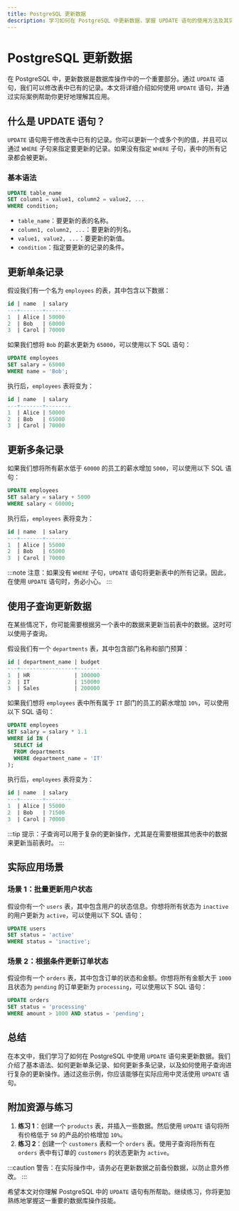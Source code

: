 ```yaml
---
title: PostgreSQL 更新数据
description: 学习如何在 PostgreSQL 中更新数据，掌握 UPDATE 语句的使用方法及其实际应用场景。
---
```


# PostgreSQL 更新数据

在 PostgreSQL 中，更新数据是数据库操作中的一个重要部分。通过 `UPDATE` 语句，我们可以修改表中已有的记录。本文将详细介绍如何使用 `UPDATE` 语句，并通过实际案例帮助你更好地理解其应用。

## 什么是 UPDATE 语句？

`UPDATE` 语句用于修改表中已有的记录。你可以更新一个或多个列的值，并且可以通过 `WHERE` 子句来指定要更新的记录。如果没有指定 `WHERE` 子句，表中的所有记录都会被更新。

### 基本语法

```sql
UPDATE table_name
SET column1 = value1, column2 = value2, ...
WHERE condition;
```

- `table_name`：要更新的表的名称。
- `column1, column2, ...`：要更新的列名。
- `value1, value2, ...`：要更新的新值。
- `condition`：指定要更新的记录的条件。

## 更新单条记录

假设我们有一个名为 `employees` 的表，其中包含以下数据：

```sql
id | name  | salary
---+-------+--------
1  | Alice | 50000
2  | Bob   | 60000
3  | Carol | 70000
```

如果我们想将 `Bob` 的薪水更新为 `65000`，可以使用以下 SQL 语句：

```sql
UPDATE employees
SET salary = 65000
WHERE name = 'Bob';
```

执行后，`employees` 表将变为：

```sql
id | name  | salary
---+-------+--------
1  | Alice | 50000
2  | Bob   | 65000
3  | Carol | 70000
```

## 更新多条记录

如果我们想将所有薪水低于 `60000` 的员工的薪水增加 `5000`，可以使用以下 SQL 语句：

```sql
UPDATE employees
SET salary = salary + 5000
WHERE salary < 60000;
```

执行后，`employees` 表将变为：

```sql
id | name  | salary
---+-------+--------
1  | Alice | 55000
2  | Bob   | 65000
3  | Carol | 70000
```

:::note
注意：如果没有 `WHERE` 子句，`UPDATE` 语句将更新表中的所有记录。因此，在使用 `UPDATE` 语句时，务必小心。
:::

## 使用子查询更新数据

在某些情况下，你可能需要根据另一个表中的数据来更新当前表中的数据。这时可以使用子查询。

假设我们有一个 `departments` 表，其中包含部门名称和部门预算：

```sql
id | department_name | budget
---+-----------------+--------
1  | HR              | 100000
2  | IT              | 150000
3  | Sales           | 200000
```

如果我们想将 `employees` 表中所有属于 `IT` 部门的员工的薪水增加 `10%`，可以使用以下 SQL 语句：

```sql
UPDATE employees
SET salary = salary * 1.1
WHERE id IN (
  SELECT id
  FROM departments
  WHERE department_name = 'IT'
);
```

执行后，`employees` 表将变为：

```sql
id | name  | salary
---+-------+--------
1  | Alice | 55000
2  | Bob   | 71500
3  | Carol | 70000
```

:::tip
提示：子查询可以用于复杂的更新操作，尤其是在需要根据其他表中的数据来更新当前表时。
:::

## 实际应用场景

### 场景 1：批量更新用户状态

假设你有一个 `users` 表，其中包含用户的状态信息。你想将所有状态为 `inactive` 的用户更新为 `active`，可以使用以下 SQL 语句：

```sql
UPDATE users
SET status = 'active'
WHERE status = 'inactive';
```

### 场景 2：根据条件更新订单状态

假设你有一个 `orders` 表，其中包含订单的状态和金额。你想将所有金额大于 `1000` 且状态为 `pending` 的订单更新为 `processing`，可以使用以下 SQL 语句：

```sql
UPDATE orders
SET status = 'processing'
WHERE amount > 1000 AND status = 'pending';
```

## 总结

在本文中，我们学习了如何在 PostgreSQL 中使用 `UPDATE` 语句来更新数据。我们介绍了基本语法、如何更新单条记录、如何更新多条记录，以及如何使用子查询进行复杂的更新操作。通过这些示例，你应该能够在实际应用中灵活使用 `UPDATE` 语句。

## 附加资源与练习

1. **练习 1**：创建一个 `products` 表，并插入一些数据。然后使用 `UPDATE` 语句将所有价格低于 `50` 的产品的价格增加 `10%`。
2. **练习 2**：创建一个 `customers` 表和一个 `orders` 表。使用子查询将所有在 `orders` 表中有订单的 `customers` 的状态更新为 `active`。

:::caution
警告：在实际操作中，请务必在更新数据之前备份数据，以防止意外修改。
:::

希望本文对你理解 PostgreSQL 中的 `UPDATE` 语句有所帮助。继续练习，你将更加熟练地掌握这一重要的数据库操作技能。